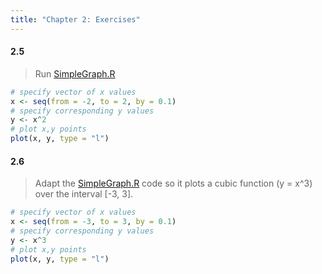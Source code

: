 ```yaml
---
title: "Chapter 2: Exercises"
---
```


#### 2.5

> Run [SimpleGraph.R](https://github.com/durtal/dba-ed1/blob/master/code-data/SimpleGraph.R)

```r
# specify vector of x values
x <- seq(from = -2, to = 2, by = 0.1)
# specify corresponding y values
y <- x^2
# plot x,y points
plot(x, y, type = "l")
```

#### 2.6

> Adapt the [SimpleGraph.R](https://github.com/durtal/dba-ed1/blob/master/code-data/SimpleGraph.R) code so it plots a cubic function (y = x^3) over the interval [-3, 3].

```r
# specify vector of x values
x <- seq(from = -3, to = 3, by = 0.1)
# specify corresponding y values
y <- x^3
# plot x,y points
plot(x, y, type = "l")
```
